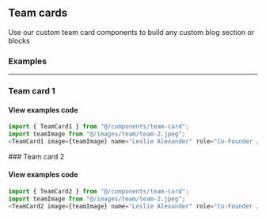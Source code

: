 ## Team cards

Use our custom team card components to build any custom blog section or blocks


### Examples

---

### Team card 1

<div className="not-prose grid grid-cols-1 md:grid-cols-2 gap-6">
  <TeamCard1
    image={teamImage}
    name="Leslie Alexander"
    role="Co-Founder / CEO"
  />
  <TeamCard1
    image={teamImage}
    name="Leslie Alexander"
    role="Co-Founder / CEO"
  />
</div>

#### View examples code

```js
import { TeamCard1 } from "@/components/team-card";
import teamImage from "@/images/team/team-2.jpeg";
<TeamCard1 image={teamImage} name="Leslie Alexander" role="Co-Founder / CEO" />;
```

<div className="mt-20"></div>
### Team card 2

<div className="not-prose grid grid-cols-1 md:grid-cols-2 gap-6">
  <TeamCard2
    image={teamImage}
    name="Leslie Alexander"
    role="Co-Founder / CEO"
  />
  <TeamCard2
    image={teamImage}
    name="Leslie Alexander"
    role="Co-Founder / CEO"
  />
</div>

#### View examples code

```js
import { TeamCard2 } from "@/components/team-card";
import teamImage from "@/images/team/team-2.jpeg";
<TeamCard2 image={teamImage} name="Leslie Alexander" role="Co-Founder / CEO" />;
```
